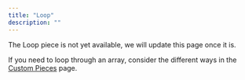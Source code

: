 ```yaml
---
title: "Loop"
description: ""
---
```


The Loop piece is not yet available, we will update this page once it is.

If you need to loop through an array, consider the different ways in the [Custom Pieces](../custom-pieces) page.